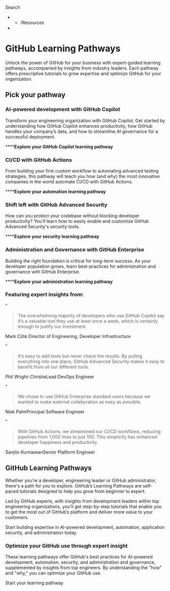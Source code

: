 Search




  *   * /Resources


  * 


# GitHub Learning Pathways

Unlock the power of GitHub for your business with expert-guided learning pathways, accompanied by insights from industry leaders. Each pathway offers prescriptive tutorials to grow expertise and optimize GitHub for your organization. 

## Pick your pathway

### AI-powered development with GitHub Copilot

Transform your engineering organization with GitHub Copilot. Get started by understanding how GitHub Copilot enhances productivity, how GitHub handles your company’s data, and how to streamline AI governance for a successful deployment. 

******Explore your GitHub Copilot learning pathway**

### CI/CD with GitHub Actions 

From building your first custom workflow to automating advanced testing strategies, this pathway will teach you how (and why) the most innovative companies in the world automate CI/CD with GitHub Actions.

******Explore your automation learning pathway**

### Shift left with GitHub Advanced Security

How can you protect your codebase without blocking developer productivity? You'll learn how to easily enable and customize GitHub Advanced Security's security tools.

******Explore your security learning pathway**

### Administration and Governance with GitHub Enterprise

Building the right foundation is critical for long-term success. As your developer population grows, learn best-practices for administration and governance with GitHub Enterprise.

******Explore your administration learning pathway**

### Featuring expert insights from:

“

> The overwhelming majority of developers who use GitHub Copilot say it’s a valuable tool they use at least once a week, which is certainly enough to justify our investment. 

Mark Côté Director of Engineering, Developer Infrastructure 

“

> It’s easy to add tools but never check the results. By pulling everything into one place, GitHub Advanced Security makes it easy to benefit from all our different tools.

Phil Wright-ChristieLead DevOps Engineer

“

> We chose to use GitHub Enterprise standard users because we wanted to make external collaboration as easy as possible. 

Niek PalmPrincipal Software Engineer

“

> With GitHub Actions, we streamlined our CI/CD workflows, reducing pipelines from 1,000 lines to just 100. This simplicity has enhanced developer happiness and productivity.

Sanjito KurniawanSenior Platform Engineer

## **GitHub Learning Pathways**

Whether you’re a developer, engineering leader or GitHub administrator, there's a path for you to explore. GitHub’s Learning Pathways are self-paced tutorials designed to help you grow from beginner to expert. 

Led by GitHub experts, with insights from development leaders within top engineering organizations, you’ll get step-by-step tutorials that enable you to get the most out of GitHub’s platform and deliver more value to your customers.

Start building expertise in AI-powered development, automation, application security, and administration today.

### Optimize your GitHub use through expert insight

These learning pathways offer GitHub's best practices for AI-powered development, automation, security, and administration and governance, supplemented by insights from top engineers. By understanding the "how" and "why," you can optimize your GitHub use.

Start your learning pathway
